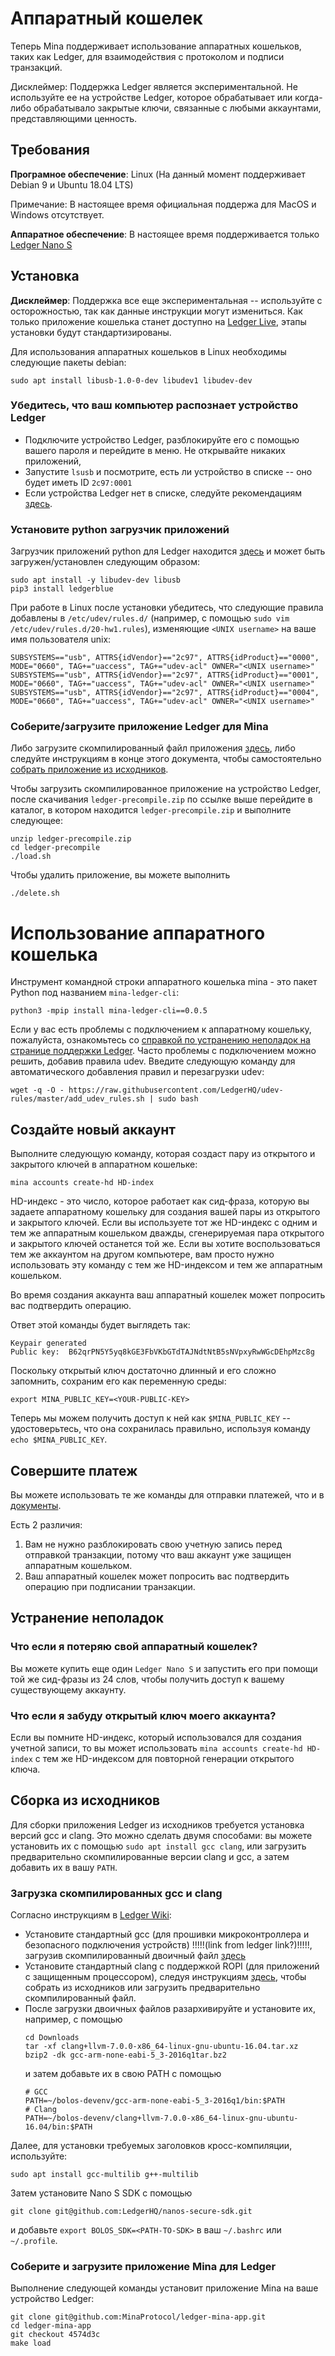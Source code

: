 
# Аппаратный кошелек

Теперь Mina поддерживает использование аппаратных кошельков, таких как Ledger, для взаимодействия с протоколом и подписи транзакций.

<Alert kind="warning">


Дисклеймер: Поддержка Ledger является экспериментальной. Не используйте ее на устройстве Ledger, которое обрабатывает или когда-либо обрабатывало закрытые ключи, связанные с любыми аккаунтами, представляющими ценность.

</Alert>


## Требования

**Програмное обеспечение**: Linux (На данный момент поддерживает Debian 9 и Ubuntu 18.04 LTS)

Примечание: В настоящее время официальная поддержа для MacOS и Windows отсутствует.

**Аппаратное обеспечение**: В настоящее время поддерживается только [Ledger Nano S](https://shop.ledger.com/products/ledger-nano-s)

## Установка

**Дисклеймер**: Поддержка все еще экспериментальная -- используйте с осторожностью, так как данные инструкции могут измениться. Как только приложение кошелька станет доступно на [Ledger Live](https://www.ledger.com/ledger-live), этапы установки будут стандартизированы.

Для использования аппаратных кошельков в Linux необходимы следующие пакеты debian:

```
sudo apt install libusb-1.0-0-dev libudev1 libudev-dev
```

### Убедитесь, что ваш компьютер распознает устройство Ledger

- Подключите устройство Ledger, разблокируйте его с помощью вашего пароля и перейдите в меню. Не открывайте никаких приложений,
- Запустите `lsusb` и посмотрите, есть ли устройство в списке -- оно будет иметь ID `2c97:0001`
- Если устройства Ledger нет в списке, следуйте рекомендациям
  [здесь](https://support.ledger.com/hc/en-us/articles/115005165269-Fix-connection-issues).

### Установите python загрузчик приложений 

Загрузчик приложений python для Ledger находится [здесь](https://github.com/LedgerHQ/blue-loader-python)
и может быть загружен/установлен следующим образом:

```
sudo apt install -y libudev-dev libusb
pip3 install ledgerblue
```

При работе в Linux после установки убедитесь, что следующие правила
добавлены в `/etc/udev/rules.d/` (например, с помощью `sudo vim /etc/udev/rules.d/20-hw1.rules`),
изменяющие `<UNIX username>` на ваше имя пользователя unix:

```
SUBSYSTEMS=="usb", ATTRS{idVendor}=="2c97", ATTRS{idProduct}=="0000", MODE="0660", TAG+="uaccess", TAG+="udev-acl" OWNER="<UNIX username>"
SUBSYSTEMS=="usb", ATTRS{idVendor}=="2c97", ATTRS{idProduct}=="0001", MODE="0660", TAG+="uaccess", TAG+="udev-acl" OWNER="<UNIX username>"
SUBSYSTEMS=="usb", ATTRS{idVendor}=="2c97", ATTRS{idProduct}=="0004", MODE="0660", TAG+="uaccess", TAG+="udev-acl" OWNER="<UNIX username>"
```

### Соберите/загрузите приложение Ledger для Mina

Либо загрузите скомпилированный файл приложения
[здесь](https://github.com/MinaProtocol/ledger-mina-app/releases/tag/v0.1.0), либо следуйте инструкциям
в конце этого документа, чтобы самостоятельно [собрать приложение из исходников](/docs/hardware-wallet#building-from-source).

Чтобы загрузить скомпилированное приложение на устройство Ledger, после скачивания `ledger-precompile.zip`
по ссылке выше перейдите в каталог, в котором находится `ledger-precompile.zip` и выполните следующее:

```
unzip ledger-precompile.zip
cd ledger-precompile
./load.sh
```

Чтобы удалить приложение, вы можете выполнить

```
./delete.sh
```

# Использование аппаратного кошелька

Инструмент командной строки аппаратного кошелька mina - это пакет Python под названием `mina-ledger-cli`:

```
python3 -mpip install mina-ledger-cli==0.0.5
```

Если у вас есть проблемы с подключением к аппаратному кошельку, пожалуйста, ознакомьтесь со
[справкой по устранению неполадок на странице поддержки Ledger](https://support.ledger.com/hc/en-us/articles/115005165269-Fix-connection-issues).
Часто проблемы с подключением можно решить, добавив правила udev. Введите
следующую команду для автоматического добавления правил и перезагрузки udev:

```
wget -q -O - https://raw.githubusercontent.com/LedgerHQ/udev-rules/master/add_udev_rules.sh | sudo bash
```

## Создайте новый аккаунт

Выполните следующую команду, которая создаст пару из открытого и закрытого ключей в аппаратном кошельке:

    mina accounts create-hd HD-index

HD-индекс - это число, которое работает как сид-фраза, которую вы задаете аппаратному кошельку
для создания вашей пары из открытого и закрытого ключей. Если вы используете тот же HD-индекс с
одним и тем же аппаратным кошельком дважды, сгенерируемая пара открытого и закрытого ключей
останется той же. Если вы хотите воспользоваться тем же аккаунтом на другом компьютере, вам
просто нужно использовать эту команду с тем же HD-индексом и тем же аппаратным кошельком.

Во время создания аккаунта ваш аппаратный кошелек может попросить вас подтвердить операцию.

Ответ этой команды будет выглядеть так:

    Keypair generated
    Public key:  B62qrPN5Y5yq8kGE3FbVKbGTdTAJNdtNtB5sNVpxyRwWGcDEhpMzc8g

Поскольку открытый ключ достаточно длинный и его сложно запомнить, сохраним его как
переменную среды:

    export MINA_PUBLIC_KEY=<YOUR-PUBLIC-KEY>

Теперь мы можем получить доступ к ней как `$MINA_PUBLIC_KEY` -- удостоверьтесь, что она сохранилась 
правильно, используя команду `echo $MINA_PUBLIC_KEY`.

## Совершите платеж

Вы можете использовать те же команды для отправки платежей, что и в
[документы](/docs/my-first-transaction/).

Есть 2 различия:

1. Вам не нужно разблокировать свою учетную запись перед отправкой транзакции, потому что
   ваш аккаунт уже защищен аппаратным кошельком.
2. Ваш аппаратный кошелек может попросить вас подтвердить операцию при подписании
   транзакции.

## Устранение неполадок

### Что если я потеряю свой аппаратный кошелек?

Вы можете купить еще один `Ledger Nano S` и запустить его при помощи той же сид-фразы из 24 слов,
чтобы получить доступ к вашему существующему аккаунту.

### Что если я забуду открытый ключ моего аккаунта?

Если вы помните HD-индекс, который использовался для создания учетной записи, то вы
может использовать `mina accounts create-hd HD-index` с тем же HD-индексом для повторной генерации
открытого ключа.

## Сборка из исходников

Для сборки приложения Ledger из исходников требуется установка версий gcc и clang.
Это можно сделать двумя способами: вы можете установить их с помощью `sudo apt install gcc clang`,
или загрузить предварительно скомпилированные версии clang и gcc, а затем добавить их
в вашу `PATH`.

### Загрузка скомпилированных gcc и clang

Согласно инструкциям в [Ledger Wiki](https://ledger.readthedocs.io/en/latest/userspace/getting_started.html):

- Установите стандартный gcc (для прошивки микроконтроллера и безопасного подключения устройств)
  !!!!!(link from ledger link?)!!!!!, загрузив скомпилированный двоичный файл
  [здесь](https://developer.arm.com/tools-and-software/open-source-software/developer-tools/gnu-toolchain/gnu-rm/downloads)
- Установите стандартный clang с поддержкой ROPI (для приложений с защищенным процессором),
  следуя инструкциям [здесь](https://clang.llvm.org/get_started.html), чтобы
  собрать из исходников или загрузить предварительно скомпилированный файл.
- После загрузки двоичных файлов разархивируйте и установите их, например, с помощью 
  ```
  cd Downloads
  tar -xf clang+llvm-7.0.0-x86_64-linux-gnu-ubuntu-16.04.tar.xz
  bzip2 -dk gcc-arm-none-eabi-5_3-2016q1tar.bz2
  ```
  и затем добавьте их в свою PATH с помощью
  ```
  # GCC
  PATH=~/bolos-devenv/gcc-arm-none-eabi-5_3-2016q1/bin:$PATH
  # Clang
  PATH=~/bolos-devenv/clang+llvm-7.0.0-x86_64-linux-gnu-ubuntu-16.04/bin:$PATH
  ```

Далее, для установки требуемых заголовков кросс-компиляции, используйте:

```
sudo apt install gcc-multilib g++-multilib
```

Затем установите Nano S SDK с помощью

```
git clone git@github.com:LedgerHQ/nanos-secure-sdk.git
```

и добавьте `export BOLOS_SDK=<PATH-TO-SDK>` в ваш `~/.bashrc` или `~/.profile`.

### Соберите и загрузите приложение Mina для Ledger

Выполнение следующей команды установит приложение Mina на ваше устройство Ledger:

```
git clone git@github.com:MinaProtocol/ledger-mina-app.git
cd ledger-mina-app
git checkout 4574d3c
make load
```
